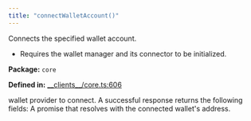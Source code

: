 ```yaml
---
title: "connectWalletAccount()"
---
```



<H3Bordered text="Overview" />

Connects the specified wallet account.

<ul>
  <li>Requires the wallet manager and its connector to be initialized.</li>
</ul>

<p><strong>Package:</strong> <code>core</code></p>

<p><strong>Defined in:</strong> <a href="https://github.com/tkhq/sdk/blob/main/packages/core/src/__clients__/core.ts#L606">__clients__/core.ts:606</a></p>

<H3Bordered text="Parameters" />

<ParamField body="walletProvider" type='WalletProvider' required={true} >
  wallet provider to connect.
</ParamField>

<H3Bordered text="Response" />
A successful response returns the following fields:

<ResponseField name="returns" type="string" required={true} >
  A promise that resolves with the connected wallet's address.
</ResponseField>
